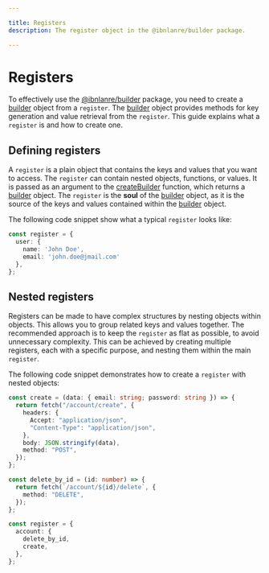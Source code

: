 ```yaml
---

title: Registers
description: The register object in the @ibnlanre/builder package.

---
```


# Registers

To effectively use the [@ibnlanre/builder][1] package, you need to create a [builder][3] object from a `register`. The [builder][3] object provides methods for key generation and value retrieval from the `register`. This guide explains what a `register` is and how to create one.

## Defining registers

A `register` is a plain object that contains the keys and values that you want to access. The `register` can contain nested objects, functions, or values. It is passed as an argument to the [createBuilder][2] function, which returns a [builder][3] object. The `register` is the **soul** of the [builder][3] object, as it is the source of the keys and values contained within the [builder][3] object.

The following code snippet show what a typical `register` looks like:

```typescript copy
const register = {
  user: {
    name: 'John Doe',
    email: 'john.doe@jmail.com'
  },
};
```

## Nested registers

Registers can be made to have complex structures by nesting objects within objects. This allows you to group related keys and values together. The recommended approach is to keep the `register` as flat as possible, to avoid unnecessary complexity. This can be achieved by creating multiple registers, each with a specific purpose, and nesting them within the main `register`.

The following code snippet demonstrates how to create a `register` with nested objects:

```typescript copy
const create = (data: { email: string; password: string }) => {
  return fetch("/account/create", {
    headers: {
      Accept: "application/json",
      "Content-Type": "application/json",
    },
    body: JSON.stringify(data),
    method: "POST",
  });
};

const delete_by_id = (id: number) => {
  return fetch(`/account/${id}/delete`, {
    method: "DELETE",
  });
};

const register = {
  account: {
    delete_by_id,
    create,
  },
};
```

[1]: /getting-started
[2]: /core-concepts/create-builder
[3]: /core-concepts/builder-object
[4]: /core-concepts#defining-registers
